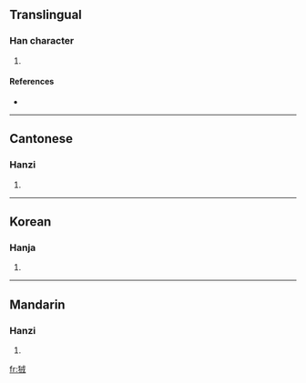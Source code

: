 ==Translingual==

===Han character===
{{Han char|rn=94|rad=犬|as=06|sn=9|four=4325<sub>0</sub>|canj=大竹戈十 (KHIJ)}}

# {{defn|Han|sort=犬06}}

====References====
* {{Han ref|kx=0710.270|dkj=20384|dj=1123.020|hdz=21342.170|uh=72E8|ud=29416|bh=CFC0|bd=53184}}

----

==Cantonese==

===Hanzi===
{{yue-hanzi|jyut=|y=yung4}}

# {{defn|Cantonese}}

----

==Korean==

===Hanja===
{{ko-hanja|hangeul=융|eumhun=|rv=yung|mr=yung|y=yung}}

# {{defn|Korean}}

----

==Mandarin==

===Hanzi===
{{cmn-hanzi|pin=[[róng]] ([[rong2]])|wg=jung<sup>2</sup>}}

# {{defn|Mandarin}}

[[fr:狨]]